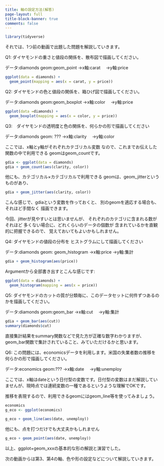 ```yaml
---
title: 軸の設定方法(解答)
page-layout: full
title-block-banner: true
comments: false
---
```


```r
library(tidyverse)
```

それでは、1つ前の動画で出題した問題を解説していきます。

Q1: ダイヤモンドの重さと値段の関係を、散布図で描画してください。

データ:diamonds
geom:geom_point
  ->x軸:carat　
  ->y軸:price

```r
ggplot(data = diamonds) + 
  geom_point(mapping = aes(x = carat, y = price))
```

Q2: ダイヤモンドの色と値段の関係を、箱ひげ図で描画してください。

データ:diamonds
geom:geom_boxplot
  ->x軸:color　
  ->y軸:price

```r
ggplot(data =diamonds) +
  geom_boxplot(mapping = aes(x = color, y = price))
```

Q3:　ダイヤモンドの透明度と色の関係を、何らかの形で描画してください

データ:diamonds
geom: ???
  ->x軸:clarity　
  ->y軸:color

ここでは、x軸とy軸がそれぞれカテゴリカル変数
なので、これまでお伝えした関数の中で利用できる
geomはgeom_countです。
```r
gdia <- ggplot(data = diamonds)
gdia + geom_count(aes(clarity, color))
```
他にも、カテゴリカル×カテゴリカルで利用できる
geomは、geom_jitterというものがあり、
```r
gdia + geom_jitter(aes(clarity, color))
```
こんな感じで、gdiaという変数を作っておくと、
別のgeomを適応する場合も、それほど手間なく
描画できます。

今回、jitterが見やすいとは思いませんが、
それぞれのカテゴリに含まれる数がそれほど
多くない場合に、どれくらいのデータの個数が
含まれているかを直観的に把握できるので、
覚えておいてもよいかもしれません。

Q4: ダイヤモンドの値段の分布を
ヒストグラムにして描画してください

データ:diamonds
geom: geom_histogram
  ->x軸:price
  ->y軸:集計

```r
gdia + geom_histogram(aes(price))
```

Argumentから全部書き出すとこんな感じです:

```r
ggplot(data = diamonds) + 
  geom_histogram(mapping = aes(x = price))
```

Q5: ダイヤモンドのカットの質が分類毎に、このデータセットに何件ずつあるのかを描画してください。

データ:diamonds
geom:geom_bar
  ->x軸:cut　
  ->y軸:集計

```r
gdia + geom_bar(aes(cut))
summary(diamonds$cut)
```

直接集計結果をsummary関数などで見た方が正確な数字わかりますが、geom_bar関数で集計されていること、みていただけるかと思います。

Q6: この問題には、economicsデータを利用します。米国の失業者数の推移を何らかの形で描画してください。

データ:economics
geom:???
  ->x軸:date　
  ->y軸:unemploy

ここでは、x軸はdateという日付型の変数です。日付型の変数はまだ解説していませんが、現時点では連続変数の一種であるというような理解でOKです。

推移を表現するので、利用できるgeomにはgeom_line等を使ってみましょう。

```r
economics
g_eco <- ggplot(economics) 
  
g_eco + geom_line(aes(date, unemploy))
```

他にも、点を打つだけでも大丈夫かもしれません

```r
g_eco + geom_point(aes(date, unemploy))
```

以上、ggplot+geom_xxxの基本的な形の解説と演習でした。

次の動画からは第3、第4の軸、色や形の設定などについて解説していきます。

